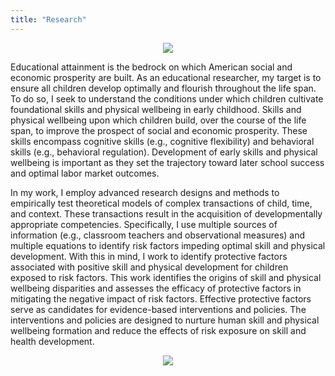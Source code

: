 ```yaml
---
title: "Research"
---
```

<center>

![](read.jpg)

</center>


Educational attainment is the bedrock on which American social and economic prosperity are built. As an educational researcher, my target is to ensure all children develop optimally and flourish throughout the life span. To do so, I seek to understand the conditions under which children cultivate foundational skills and physical wellbeing in early childhood. Skills and physical wellbeing upon which children build, over the course of the life span, to improve the prospect of social and economic prosperity. These skills encompass cognitive skills (e.g., cognitive flexibility) and behavioral skills (e.g., behavioral regulation). Development of early skills and physical wellbeing is important as they set the trajectory toward later school success and optimal labor market outcomes.

In my work, I employ advanced research designs and methods to empirically test theoretical models of complex transactions of child, time, and context. These transactions result in the acquisition of developmentally appropriate competencies. Specifically, I use multiple sources of information (e.g., classroom teachers and observational measures) and multiple equations to identify risk factors impeding optimal skill and physical development. With this in mind, I work to identify protective factors associated with positive skill and physical development for children exposed to risk factors. This work identifies the origins of skill and physical wellbeing disparities and assesses the efficacy of protective factors in mitigating the negative impact of risk factors. Effective protective factors serve as candidates for evidence-based interventions and policies. The interventions and policies are designed to nurture human skill and physical wellbeing formation and reduce the effects of risk exposure on skill and health development. 

<center>

![](nsf1_bigger.jpg)

</center>
